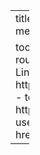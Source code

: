 ---
title: "Castellar Granados"
image: media/FotoCV25.jpeg

toc: false
about:
  template: jolla
  image-shape: round
  image-width: 17em
  links:
    - text: LinkedIn
      href: https://www.linkedin.com/in/castellargranados/
    - text: Google Scholar
      href: https://scholar.google.es/citations?user=NnvHHdYAAAAJ&hl=es
    - text: Email
      href: mailto:cgranados@usal.es
  
  ---

